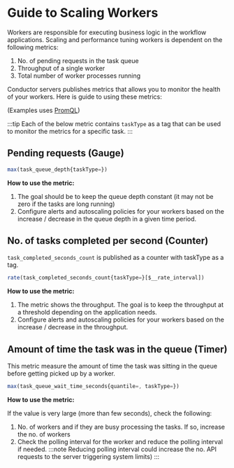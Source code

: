 
# Guide to Scaling Workers
Workers are responsible for executing business logic in the workflow applications.
Scaling and performance tuning workers is dependent on the following metrics:

1. No. of pending requests in the task queue
2. Throughput of a single worker
3. Total number of worker processes running

Conductor servers publishes metrics that allows you to monitor the health of your workers.  Here is guide to using these metrics:

(Examples uses [PromQL](https://prometheus.io/docs/prometheus/latest/querying/basics/))

:::tip
Each of the below metric contains `taskType` as a tag that can be used to monitor the metrics for a specific task.
:::

## Pending requests (Gauge)

```javascript
max(task_queue_depth{taskType=})
```
**How to use the metric:**
1. The goal should be to keep the queue depth constant (it may not be zero if the tasks are long running)
2. Configure alerts and autoscaling policies for your workers based on the increase / decrease in the queue depth in a given time period.

## No. of tasks completed per second (Counter)
`task_completed_seconds_count` is published as a counter with taskType as a tag.

```javascript
rate(task_completed_seconds_count{taskType=}[$__rate_interval])
```
**How to use the metric:**
1. The metric shows the throughput.  The goal is to keep the throughput at a threshold depending on the application needs.
2. Configure alerts and autoscaling policies for your workers based on the increase / decrease in the throughput.


## Amount of time the task was in the queue (Timer)
This metric measure the amount of time the task was sitting in the queue before getting picked up by a worker.

```javascript
max(task_queue_wait_time_seconds{quantile=, taskType=})
```

**How to use the metric:**

If the value is very large (more than few seconds), check the following:
1. No. of workers and if they are busy processing the tasks.  If so, increase the no. of workers
2. Check the polling interval for the worker and reduce the polling interval if needed.
:::note
Reducing polling interval could increase the no. API requests to the server triggering system limits)
:::